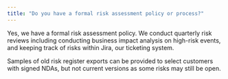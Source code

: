 ```yaml
---
title: "Do you have a formal risk assessment policy or process?"
---
```


Yes, we have a formal risk assessment policy. We conduct quarterly risk reviews including conducting business impact analysis on high-risk events, and keeping track of risks within Jira, our ticketing system.

Samples of old risk register exports can be provided to select customers with signed NDAs, but not current versions as some risks may still be open.
